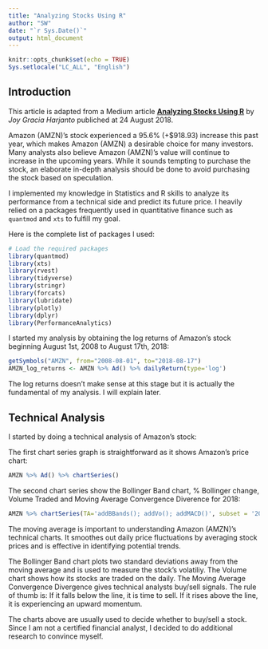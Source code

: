```yaml
---
title: "Analyzing Stocks Using R"
author: "SW"
date: "`r Sys.Date()`"
output: html_document
---
```


```r
knitr::opts_chunk$set(echo = TRUE)
Sys.setlocale("LC_ALL", "English")
```

## Introduction

This article is adapted from a Medium article [**Analyzing Stocks Using R**](https://nbviewer.org/github/stevenkhwun/Analyzing-Stocks-Using-R/blob/main/Analyzing-Stocks-Using-R_Harjanto.pdf) by _Joy Gracia Harjanto_ publiched at 24 August 2018.

Amazon (AMZN)’s stock experienced a 95.6% (+$918.93) increase this past year,
which makes Amazon (AMZN) a desirable choice for many investors. Many analysts
also believe Amazon (AMZN)’s value will continue to increase in the upcoming years. While it sounds tempting to purchase the stock, an elaborate in-depth analysis should be done to avoid purchasing the stock based on speculation.

I implemented my knowledge in Statistics and R skills to analyze its performance from a technical side and predict its future price. I heavily relied on a packages frequently used in quantitative finance such as `quantmod` and `xts` to fulfill my goal.

Here is the complete list of packages I used:

```r
# Load the required packages
library(quantmod)
library(xts)
library(rvest)
library(tidyverse)
library(stringr)
library(forcats)
library(lubridate)
library(plotly)
library(dplyr)
library(PerformanceAnalytics)
```

I started my analysis by obtaining the log returns of Amazon’s stock beginning August 1st, 2008 to August 17th, 2018:

```r
getSymbols("AMZN", from="2008-08-01", to="2018-08-17")
AMZN_log_returns <- AMZN %>% Ad() %>% dailyReturn(type='log')
```

The log returns doesn’t make sense at this stage but it is actually the fundamental of my analysis. I will explain later.

## Technical Analysis

I started by doing a technical analysis of Amazon’s stock:

The first chart series graph is straightforward as it shows Amazon’s price chart:

```r
AMZN %>% Ad() %>% chartSeries()
```

The second chart series show the Bollinger Band chart, % Bollinger change, Volume
Traded and Moving Average Convergence Diverence for 2018:

```r
AMZN %>% chartSeries(TA='addBBands(); addVo(); addMACD()', subset = '2018')
```

The moving average is important to understanding Amazon (AMZN)’s technical charts. It smoothes out daily price fluctuations by averaging stock prices and is effective in identifying potential trends.

The Bollinger Band chart plots two standard deviations away from the moving average and is used to measure the stock’s volatiliy. The Volume chart shows how its stocks are traded on the daily. The Moving Average Convergence Divergence gives technical analysts buy/sell signals. The rule of thumb is: If it falls below the line, it is time to sell. If it rises above the line, it is experiencing an upward momentum.

The charts above are usually used to decide whether to buy/sell a stock. Since I am not a certified financial analyst, I decided to do additional research to convince myself.
